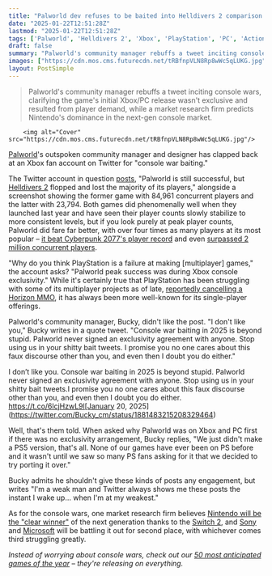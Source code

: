 ```yaml
---
title: "Palworld dev refuses to be baited into Helldivers 2 comparison: 'I don't like you. Console war baiting in 2025 is beyond stupid'"
date: "2025-01-22T12:51:28Z"
lastmod: "2025-01-22T12:51:28Z"
tags: ['Palworld', 'Helldivers 2', 'Xbox', 'PlayStation', 'PC', 'Action', 'Multiplayer', 'Console Wars', 'Steam']
draft: false
summary: "Palworld's community manager rebuffs a tweet inciting console wars, clarifying the game's initial Xbox/PC release wasn't exclusive and resulted from player demand,  while a market research firm predicts Nintendo's dominance in the next-gen console market."
images: ["https://cdn.mos.cms.futurecdn.net/tRBfnpVLN8Rp8wWc5qLUKG.jpg"]
layout: PostSimple
---
```

> Palworld's community manager rebuffs a tweet inciting console wars, clarifying the game's initial Xbox/PC release wasn't exclusive and resulted from player demand,  while a market research firm predicts Nintendo's dominance in the next-gen console market.


        <img alt="Cover" src="https://cdn.mos.cms.futurecdn.net/tRBfnpVLN8Rp8wWc5qLUKG.jpg"/>
        
[<u>Palworld</u>](https://www.gamesradar.com/games/action/palworld-guide/)'s outspoken community manager and designer has clapped back at an Xbox fan account on Twitter for "console war baiting."

The Twitter account in question [posts](https://x.com/AnaAnsan3/status/1881299227374145644), "Palworld is still successful, but [<u>Helldivers 2</u>](https://www.gamesradar.com/helldivers-2-guide/) flopped and lost the majority of its players," alongside a screenshot showing the former game with 84,961 concurrent players and the latter with 23,794. Both games did phenomenally well when they launched last year and have seen their player counts slowly stabilize to more consistent levels, but if you look purely at peak player counts, Palworld did fare far better, with over four times as many players at its most popular – [<u>it beat Cyberpunk 2077's player record</u>](https://www.gamesradar.com/palworld-becomes-only-the-sixth-steam-game-to-reach-one-million-concurrent-players-beating-cyberpunk-2077-in-the-record-books/) and even [surpassed 2 million concurrent players](https://www.gamesradar.com/palworld-sails-to-new-heights-as-it-becomes-the-second-ever-steam-game-to-hit-2-million-concurrent-players/).

"Why do you think PlayStation is a failure at making [multiplayer] games," the account asks? "Palworld peak success was during Xbox console exclusivity." While it's certainly true that PlayStation has been struggling with some of its multiplayer projects as of late, [<u>reportedly cancelling a Horizon MMO</u>](https://www.gamesradar.com/games/horizon/the-horizon-zero-dawn-mmo-has-reportedly-been-scrapped-following-close-behind-god-of-war-and-days-gone-dev-multiplayer-cancellations/), it has always been more well-known for its single-player offerings.

Palworld's community manager, Bucky, didn't like the post. "I don't like you," Bucky writes in a quote tweet. "Console war baiting in 2025 is beyond stupid. Palworld never signed an exclusivity agreement with anyone. Stop using us in your shitty bait tweets. I promise you no one cares about this faux discourse other than you, and even then I doubt you do either."

I don’t like you. Console war baiting in 2025 is beyond stupid. Palworld never signed an exclusivity agreement with anyone. Stop using us in your shitty bait tweets.I promise you no one cares about this faux discourse other than you, and even then I doubt you do either. https://t.co/6lcjHzwL9l[January 20, 2025](https://twitter.com/Bucky_cm/status/1881483215208329464)

Well, that's them told. When asked why Palworld was on Xbox and PC first if there was no exclusivity arrangement, Bucky replies, "We just didn't make a PS5 version, that's all. None of our games have ever been on PS before and it wasn't until we saw so many PS fans asking for it that we decided to try porting it over."

Bucky admits he shouldn't give these kinds of posts any engagement, but writes "I'm a weak man and Twitter always shows me these posts the instant I wake up… when I'm at my weakest."

As for the console wars, one market research firm believes [Nintendo will be the "clear winner"](https://www.gamesradar.com/platforms/nintendo/market-research-firm-says-either-sony-or-microsoft-will-struggle-with-their-next-gen-consoles-as-nintendo-will-be-the-clear-winner/) of the next generation thanks to the [Switch 2](https://www.gamesradar.com/nintendo-switch-2-guide/), and [Sony](https://www.gamesradar.com/tag/sony/) and [Microsoft](https://www.gamesradar.com/tag/microsoft/) will be battling it out for second place, with whichever comes third struggling greatly.

*Instead of worrying about console wars, check out our *[<em>50 most anticipated games of the year</em>](https://www.gamesradar.com/games/big-in-2025-the-50-most-anticipated-upcoming-games-of-the-year/)* – they're releasing on everything.*
        